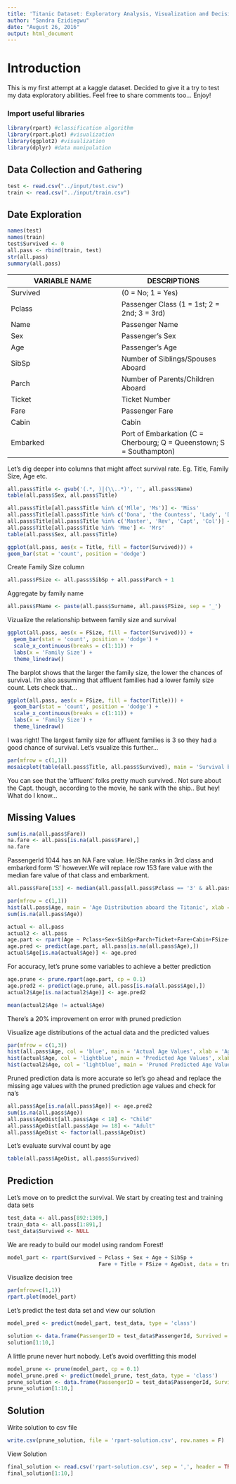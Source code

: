 ```yaml
---
title: 'Titanic Dataset: Exploratory Analysis, Visualization and Decision Tree Prediction'
author: "Sandra Ezidiegwu"
date: "August 26, 2016"
output: html_document
---
```

# Introduction
This is my first attempt at a kaggle dataset. Decided to give it a try to test my data exploratory abilities. Feel free to share comments too... Enjoy!

### Import useful libraries
```r
library(rpart) #classification algorithm
library(rpart.plot) #visualization
library(ggplot2) #visualization
library(dplyr) #data manipulation
```

## Data Collection and Gathering
```r
test <- read.csv("../input/test.csv")
train <- read.csv("../input/train.csv")
```

## Date Exploration
```r
names(test)
names(train)
test$Survived <- 0
all.pass <- rbind(train, test)
str(all.pass)
summary(all.pass)
```

VARIABLE NAME | DESCRIPTIONS
--------------|--------------
Survived      |(0 = No; 1 = Yes)
Pclass        |Passenger Class (1 = 1st; 2 = 2nd; 3 = 3rd)
Name          |Passenger Name
Sex           |Passenger's Sex
Age           |Passenger's Age
SibSp         |Number of Siblings/Spouses Aboard
Parch         |Number of Parents/Children Aboard
Ticket        |Ticket Number
Fare          |Passenger Fare
Cabin         |Cabin
Embarked      |Port of Embarkation (C = Cherbourg; Q = Queenstown; S = Southampton)

Let's dig deeper into columns that might affect survival rate. Eg. Title, Family Size, Age etc.
```r
all.pass$Title <- gsub('(.*, )|(\\..*)', '', all.pass$Name)
table(all.pass$Sex, all.pass$Title)

all.pass$Title[all.pass$Title %in% c('Mlle', 'Ms')] <- 'Miss'
all.pass$Title[all.pass$Title %in% c('Dona', 'the Countess', 'Lady', 'Don','Jonkheer', 'Major', 'Sir')] <- 'Affluent'
all.pass$Title[all.pass$Title %in% c('Master', 'Rev', 'Capt', 'Col')] <- 'Mr'
all.pass$Title[all.pass$Title %in% 'Mme'] <- 'Mrs'
table(all.pass$Sex, all.pass$Title)

ggplot(all.pass, aes(x = Title, fill = factor(Survived))) +
geom_bar(stat = 'count', position = 'dodge') 
```

Create Family Size column
```r
all.pass$FSize <- all.pass$SibSp + all.pass$Parch + 1
```

Aggregate by family name
```r
all.pass$FName <- paste(all.pass$Surname, all.pass$FSize, sep = '_')
```

Vizualize the relationship between family size and survival
```r
ggplot(all.pass, aes(x = FSize, fill = factor(Survived))) + 
  geom_bar(stat = 'count', position = 'dodge') +
  scale_x_continuous(breaks = c(1:11)) +
  labs(x = 'Family Size') +
  theme_linedraw()
```

The barplot shows that the larger the family size, the lower the chances of survival. I'm also assuming that affluent families had a lower family size count. Lets check that... 
```r
ggplot(all.pass, aes(x = FSize, fill = factor(Title))) + 
  geom_bar(stat = 'count', position = 'dodge') +
  scale_x_continuous(breaks = c(1:11)) +
  labs(x = 'Family Size') +
  theme_linedraw()
```

I was right! The largest family size for affluent families is 3 so they had a good chance of survival. Let's vsualize this further...

```r
par(mfrow = c(1,1))
mosaicplot(table(all.pass$Title, all.pass$Survived), main = 'Survival by Title', shade = TRUE)
```

You can see that the 'affluent' folks pretty much survived.. Not sure about the Capt. though, according to the movie, he sank with the ship.. But hey! What do I know...

## Missing Values
```r
sum(is.na(all.pass$Fare))
na.fare <- all.pass[is.na(all.pass$Fare),]
na.fare
```

PassengerId 1044 has an NA Fare value. He/She ranks in 3rd class and embarked form 'S' however.We will replace row 153 fare value with the median fare value of that class and embarkment.
```r
all.pass$Fare[153] <- median(all.pass[all.pass$Pclass == '3' & all.pass$Embarked == 'S',]$Fare, na.rm = T)

par(mfrow = c(1,1))
hist(all.pass$Age, main = 'Age Distribution aboard the Titanic', xlab = "Age", col = 'lightblue')
sum(is.na(all.pass$Age))
```

```r
actual <- all.pass
actual2 <- all.pass
age.part <- rpart(Age ~ Pclass+Sex+SibSp+Parch+Ticket+Fare+Cabin+FSize+Title, data = all.pass[!is.na(all.pass$Age),], method = 'anova')
age.pred <- predict(age.part, all.pass[is.na(all.pass$Age),])
actual$Age[is.na(actual$Age)] <- age.pred
```

For accuracy, let's prune some variables to achieve a better prediction
```r
age.prune <- prune.rpart(age.part, cp = 0.1)
age.pred2 <- predict(age.prune, all.pass[is.na(all.pass$Age),])
actual2$Age[is.na(actual2$Age)] <- age.pred2

mean(actual2$Age != actual$Age)
```
There's a 20% improvement on error with pruned prediction

Visualize age distributions of the actual data and the predicted values
```r
par(mfrow = c(1,3))
hist(all.pass$Age, col = 'blue', main = 'Actual Age Values', xlab = 'Age')
hist(actual$Age, col = 'lightblue', main = 'Predicted Age Values', xlab = 'Age')
hist(actual2$Age, col = 'lightblue', main = 'Pruned Predicted Age Values', xlab = 'Age')
```

Pruned prediction data is more accurate so let's go ahead and replace the missing age values with the pruned prediction age values and check for na's
```r
all.pass$Age[is.na(all.pass$Age)] <- age.pred2
sum(is.na(all.pass$Age))
all.pass$AgeDist[all.pass$Age < 18] <- "Child"
all.pass$AgeDist[all.pass$Age >= 18] <- "Adult"
all.pass$AgeDist <- factor(all.pass$AgeDist)
```

Let's evaluate survival count by age
```r
table(all.pass$AgeDist, all.pass$Survived)
```

## Prediction
Let's move on to predict the survival. We start by creating test and training data sets
```r
test_data <- all.pass[892:1309,]
train_data <- all.pass[1:891,]
test_data$Survived <- NULL
```

We are ready to build our model using random Forest!
```r
model_part <- rpart(Survived ~ Pclass + Sex + Age + SibSp +
                             Fare + Title + FSize + AgeDist, data = train_data, method = 'class', control = rpart.control(cp=0.0001))
```

Visualize decision tree
```r
par(mfrow=c(1,1))
rpart.plot(model_part)
```

Let's predict the test data set and view our solution
```r
model_pred <- predict(model_part, test_data, type = 'class')

solution <- data.frame(PassengerID = test_data$PassengerId, Survived = model_pred)
solution[1:10,]
```

A little prune never hurt nobody. Let's avoid overfitting this model
```r
model_prune <- prune(model_part, cp = 0.1)
model_prune.pred <- predict(model_prune, test_data, type = 'class')
prune_solution <- data.frame(PassengerID = test_data$PassengerId, Survived = model_prune.pred)
prune_solution[1:10,]
```

## Solution 
Write solution to csv file
```r
write.csv(prune_solution, file = 'rpart-solution.csv', row.names = F)
```

View Solution
```r
final_solution <- read.csv('rpart-solution.csv', sep = ',', header = TRUE)
final_solution[1:10,]
```
